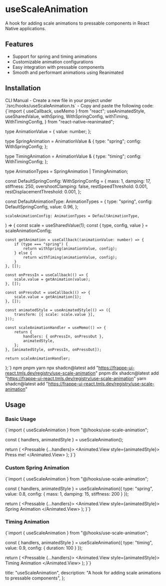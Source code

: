
# useScaleAnimation

A hook for adding scale animations to pressable components in React Native applications.

## Features

- Support for spring and timing animations
- Customizable animation configurations
- Easy integration with pressable components
- Smooth and performant animations using Reanimated

## Installation

<InstallationTabs defaultValue="cli">
  <TabsList>
    <TabsTrigger value="cli">CLI</TabsTrigger>
    <TabsTrigger value="manual">Manual</TabsTrigger>
  </TabsList>
  <TabsContent value="manual">
    - Create a new file in your project under `/src/hooks/useScaleAnimation.ts`
    - Copy and paste the following code:
    <EnhancedCodeBlock language="tsx">
{`import { useCallback, useMemo } from "react";
	useAnimatedStyle,
	useSharedValue,
	withSpring,
	WithSpringConfig,
	withTiming,
	WithTimingConfig,
} from "react-native-reanimated";

type AnimationValue = {
	value: number;
};

type SpringAnimation = AnimationValue & {
	type: "spring";
	config: WithSpringConfig;
};

type TimingAnimation = AnimationValue & {
	type: "timing";
	config: WithTimingConfig;
};

type AnimationTypes = SpringAnimation | TimingAnimation;

const DefaultSpringConfig: WithSpringConfig = {
	mass: 1,
	damping: 17,
	stiffness: 250,
	overshootClamping: false,
	restSpeedThreshold: 0.001,
	restDisplacementThreshold: 0.001,
};

const DefaultAnimationType: AnimationTypes = {
	type: "spring",
	config: DefaultSpringConfig,
	value: 0.96,
};

	scaleAnimationConfig: AnimationTypes = DefaultAnimationType,
) => {
	const scale = useSharedValue(1);
	const { type, config, value } = scaleAnimationConfig;

	const getAnimation = useCallback((animationValue: number) => {
		if (type === "spring") {
			return withSpring(animationValue, config);
		} else {
			return withTiming(animationValue, config);
		}
	}, []);

	const onPressIn = useCallback(() => {
		scale.value = getAnimation(value);
	}, []);

	const onPressOut = useCallback(() => {
		scale.value = getAnimation(1);
	}, []);

	const animatedStyle = useAnimatedStyle(() => ({
		transform: [{ scale: scale.value }],
	}));

	const scaleAnimationHandler = useMemo(() => {
		return {
			handlers: { onPressIn, onPressOut },
			animatedStyle,
		};
	}, [animatedStyle, onPressIn, onPressOut]);

	return scaleAnimationHandler;
};`}
    </EnhancedCodeBlock>
  </TabsContent>
  <TabsContent value="cli">
    <PackageManagerTabs defaultValue="npm">
      <TabsList>
        <TabsTrigger value="npm">npm</TabsTrigger>
        <TabsTrigger value="pnpm">pnpm</TabsTrigger>
        <TabsTrigger value="yarn">yarn</TabsTrigger>
      </TabsList>
      <TabsContent value="npm">
        <EnhancedCodeBlock language="bash">
          npx shadcn@latest add "https://frappe-ui-react.tmls.dev/registry/use-scale-animation"
        </EnhancedCodeBlock>
      </TabsContent>
      <TabsContent value="pnpm">
        <EnhancedCodeBlock language="bash">
          pnpm dlx shadcn@latest add "https://frappe-ui-react.tmls.dev/registry/use-scale-animation"
        </EnhancedCodeBlock>
      </TabsContent>
      <TabsContent value="yarn">
        <EnhancedCodeBlock language="bash">
          yarn shadcn@latest add "https://frappe-ui-react.tmls.dev/registry/use-scale-animation"
        </EnhancedCodeBlock>
      </TabsContent>
    </PackageManagerTabs>
  </TabsContent>
</InstallationTabs>

## Usage

### Basic Usage

<EnhancedCodeBlock language="tsx">
{`import { useScaleAnimation } from "@/hooks/use-scale-animation";

  const { handlers, animatedStyle } = useScaleAnimation();

  return (
    <Pressable {...handlers}>
      <Animated.View style={animatedStyle}>
        <Text>Press me!</Text>
      </Animated.View>
    </Pressable>
  );
}`}
</EnhancedCodeBlock>

### Custom Spring Animation

<EnhancedCodeBlock language="tsx">
{`import { useScaleAnimation } from "@/hooks/use-scale-animation";

  const { handlers, animatedStyle } = useScaleAnimation({
    type: "spring",
    value: 0.8,
    config: {
      mass: 1,
      damping: 15,
      stiffness: 200
    }
  });

  return (
    <Pressable {...handlers}>
      <Animated.View style={animatedStyle}>
        <Text>Spring Animation</Text>
      </Animated.View>
    </Pressable>
  );
}`}
</EnhancedCodeBlock>

### Timing Animation

<EnhancedCodeBlock language="tsx">
{`import { useScaleAnimation } from "@/hooks/use-scale-animation";

  const { handlers, animatedStyle } = useScaleAnimation({
    type: "timing",
    value: 0.9,
    config: {
      duration: 100
    }
  });

  return (
    <Pressable {...handlers}>
      <Animated.View style={animatedStyle}>
        <Text>Timing Animation</Text>
      </Animated.View>
    </Pressable>
  );
}`}
</EnhancedCodeBlock>

  title: "useScaleAnimation",
  description: "A hook for adding scale animations to pressable components",
};

